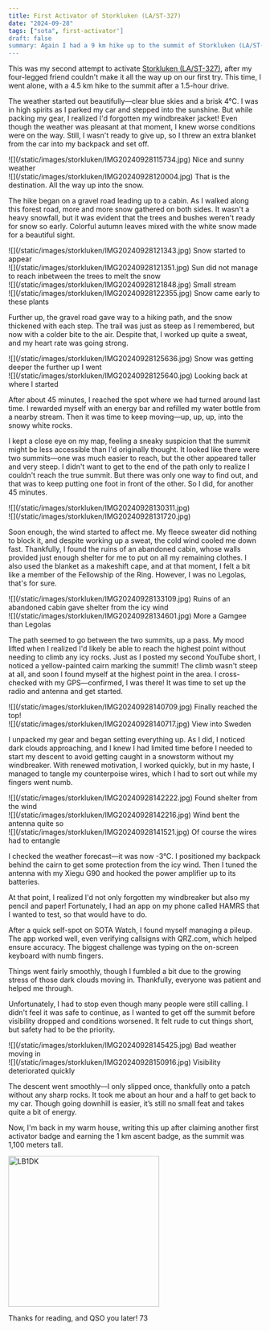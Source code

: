 ```yaml
---
title: First Activator of Storkluken (LA/ST-327)
date: "2024-09-28"
tags: ["sota", first-activator']
draft: false
summary: Again I had a 9 km hike up to the summit of Storkluken (LA/ST-327) and after 23 QSOs I also got the "First Activation" badge. The weather started out great, but after a while threatening clouds gathered in the horizon and it started to snow.
---
```


This was my second attempt to activate [Storkluken (LA/ST-327)](https://sotl.as/summits/LA/ST-327), after my four-legged friend couldn't make it all the way up on our first try. This time, I went alone, with a 4.5 km hike to the summit after a 1.5-hour drive.

The weather started out beautifully—clear blue skies and a brisk 4°C. I was in high spirits as I parked my car and stepped into the sunshine. But while packing my gear, I realized I'd forgotten my windbreaker jacket! Even though the weather was pleasant at that moment, I knew worse conditions were on the way. Still, I wasn't ready to give up, so I threw an extra blanket from the car into my backpack and set off.
<div className="-mx-2 flex flex-wrap overflow-hidden xl:-mx-2">
  <div className="my-1 w-full overflow-hidden px-2 xl:my-1 xl:w-1/2 xl:px-2">
    ![](/static/images/storkluken/IMG20240928115734.jpg) Nice and sunny weather
  </div>
  <div className="my-1 w-full overflow-hidden px-2 xl:my-1 xl:w-1/2 xl:px-2">
    ![](/static/images/storkluken/IMG20240928120004.jpg) That is the destination. All the way up into the snow.
  </div>
</div>


The hike began on a gravel road leading up to a cabin. As I walked along this forest road, more and more snow gathered on both sides. It wasn't a heavy snowfall, but it was evident that the trees and bushes weren't ready for snow so early. Colorful autumn leaves mixed with the white snow made for a beautiful sight.

<div className="-mx-2 flex flex-wrap overflow-hidden xl:-mx-2">
  <div className="my-1 w-full overflow-hidden px-2 xl:my-1 xl:w-1/2 xl:px-2">
    ![](/static/images/storkluken/IMG20240928121343.jpg) Snow started to appear
  </div>
  <div className="my-1 w-full overflow-hidden px-2 xl:my-1 xl:w-1/2 xl:px-2">
    ![](/static/images/storkluken/IMG20240928121351.jpg) Sun did not manage to reach inbetween the trees to melt the snow
  </div>
  <div className="my-1 w-full overflow-hidden px-2 xl:my-1 xl:w-1/2 xl:px-2">
    ![](/static/images/storkluken/IMG20240928121848.jpg) Small stream
  </div>
  <div className="my-1 w-full overflow-hidden px-2 xl:my-1 xl:w-1/2 xl:px-2">
    ![](/static/images/storkluken/IMG20240928122355.jpg) Snow came early to these plants
  </div>
</div>

Further up, the gravel road gave way to a hiking path, and the snow thickened with each step. The trail was just as steep as I remembered, but now with a colder bite to the air. Despite that, I worked up quite a sweat, and my heart rate was going strong.
<div className="-mx-2 flex flex-wrap overflow-hidden xl:-mx-2">
  <div className="my-1 w-full overflow-hidden px-2 xl:my-1 xl:w-1/2 xl:px-2">
    ![](/static/images/storkluken/IMG20240928125636.jpg) Snow was getting deeper the further up I went
  </div>
  <div className="my-1 w-full overflow-hidden px-2 xl:my-1 xl:w-1/2 xl:px-2">
    ![](/static/images/storkluken/IMG20240928125640.jpg) Looking back at where I started
  </div>
</div>


After about 45 minutes, I reached the spot where we had turned around last time. I rewarded myself with an energy bar and refilled my water bottle from a nearby stream. Then it was time to keep moving—up, up, up, into the snowy white rocks.

I kept a close eye on my map, feeling a sneaky suspicion that the summit might be less accessible than I'd originally thought. It looked like there were two summits—one was much easier to reach, but the other appeared taller and very steep. I didn't want to get to the end of the path only to realize I couldn't reach the true summit. But there was only one way to find out, and that was to keep putting one foot in front of the other. So I did, for another 45 minutes.

<div className="-mx-2 flex flex-wrap overflow-hidden xl:-mx-2">
  <div className="my-1 w-full overflow-hidden px-2 xl:my-1 xl:w-1/2 xl:px-2">
    ![](/static/images/storkluken/IMG20240928130311.jpg) 
  </div>
  <div className="my-1 w-full overflow-hidden px-2 xl:my-1 xl:w-1/2 xl:px-2">
    ![](/static/images/storkluken/IMG20240928131720.jpg)
  </div>
</div>

Soon enough, the wind started to affect me. My fleece sweater did nothing to block it, and despite working up a sweat, the cold wind cooled me down fast. Thankfully, I found the ruins of an abandoned cabin, whose walls provided just enough shelter for me to put on all my remaining clothes. I also used the blanket as a makeshift cape, and at that moment, I felt a bit like a member of the Fellowship of the Ring. However, I was no Legolas, that's for sure.
<div className="-mx-2 flex flex-wrap overflow-hidden xl:-mx-2">
  <div className="my-1 w-full overflow-hidden px-2 xl:my-1 xl:w-1/2 xl:px-2">
    ![](/static/images/storkluken/IMG20240928133109.jpg) Ruins of an abandoned cabin gave shelter from the icy wind
  </div>
    <div className="my-1 w-full overflow-hidden px-2 xl:my-1 xl:w-1/2 xl:px-2">
    ![](/static/images/storkluken/IMG20240928134601.jpg) More a Gamgee than Legolas
  </div>
</div>

The path seemed to go between the two summits, up a pass. My mood lifted when I realized I'd likely be able to reach the highest point without needing to climb any icy rocks. Just as I posted my second YouTube short, I noticed a yellow-painted cairn marking the summit! The climb wasn't steep at all, and soon I found myself at the highest point in the area. I cross-checked with my GPS—confirmed, I was there! It was time to set up the radio and antenna and get started.
<div className="-mx-2 flex flex-wrap overflow-hidden xl:-mx-2">  
  <div className="my-1 w-full overflow-hidden px-2 xl:my-1 xl:w-1/2 xl:px-2">
    ![](/static/images/storkluken/IMG20240928140709.jpg) Finally reached the top!
  </div>
  <div className="my-1 w-full overflow-hidden px-2 xl:my-1 xl:w-1/2 xl:px-2">
    ![](/static/images/storkluken/IMG20240928140717.jpg) View into Sweden
  </div>
</div>

I unpacked my gear and began setting everything up. As I did, I noticed dark clouds approaching, and I knew I had limited time before I needed to start my descent to avoid getting caught in a snowstorm without my windbreaker. With renewed motivation, I worked quickly, but in my haste, I managed to tangle my counterpoise wires, which I had to sort out while my fingers went numb.

<div className="-mx-2 flex flex-wrap overflow-hidden xl:-mx-2">  
  <div className="my-1 w-full overflow-hidden px-2 xl:my-1 xl:w-1/2 xl:px-2">
    ![](/static/images/storkluken/IMG20240928142222.jpg) Found shelter from the wind
  </div>
    <div className="my-1 w-full overflow-hidden px-2 xl:my-1 xl:w-1/2 xl:px-2">
    ![](/static/images/storkluken/IMG20240928142216.jpg) Wind bent the antenna quite so
  </div>
    <div className="my-1 w-full overflow-hidden px-2 xl:my-1 xl:w-1/2 xl:px-2">
    ![](/static/images/storkluken/IMG20240928141521.jpg) Of course the wires had to entangle
  </div>
</div>

I checked the weather forecast—it was now -3°C. I positioned my backpack behind the cairn to get some protection from the icy wind. Then I tuned the antenna with my Xiegu G90 and hooked the power amplifier up to its batteries.

At that point, I realized I'd not only forgotten my windbreaker but also my pencil and paper! Fortunately, I had an app on my phone called HAMRS that I wanted to test, so that would have to do.

After a quick self-spot on SOTA Watch, I found myself managing a pileup. The app worked well, even verifying callsigns with QRZ.com, which helped ensure accuracy. The biggest challenge was typing on the on-screen keyboard with numb fingers.

Things went fairly smoothly, though I fumbled a bit due to the growing stress of those dark clouds moving in. Thankfully, everyone was patient and helped me through.

Unfortunately, I had to stop even though many people were still calling. I didn't feel it was safe to continue, as I wanted to get off the summit before visibility dropped and conditions worsened. It felt rude to cut things short, but safety had to be the priority.
<div className="-mx-2 flex flex-wrap overflow-hidden xl:-mx-2">
  <div className="my-1 w-full overflow-hidden px-2 xl:my-1 xl:w-1/2 xl:px-2">
    ![](/static/images/storkluken/IMG20240928145425.jpg) Bad weather moving in
  </div>
    <div className="my-1 w-full overflow-hidden px-2 xl:my-1 xl:w-1/2 xl:px-2">
    ![](/static/images/storkluken/IMG20240928150916.jpg) Visibility deteriorated quickly
  </div>
</div>

The descent went smoothly—I only slipped once, thankfully onto a patch without any sharp rocks. It took me about an hour and a half to get back to my car. Though going downhill is easier, it’s still no small feat and takes quite a bit of energy.

Now, I'm back in my warm house, writing this up after claiming another first activator badge and earning the 1 km ascent badge, as the summit was 1,100 meters tall.

<div className="flex justify-center items-center">
  <img src="/static/images/storkluken/IMG20240928152941.jpg" alt="LB1DK" width="300" />
</div>

Thanks for reading, and QSO you later! 73